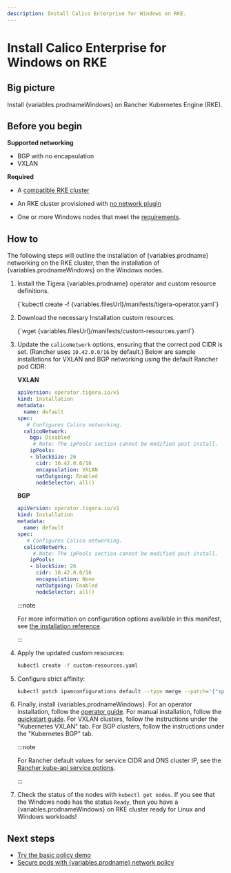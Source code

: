 ```yaml
---
description: Install Calico Enterprise for Windows on RKE.
---
```



# Install Calico Enterprise for Windows on RKE

## Big picture

Install {variables.prodnameWindows} on Rancher Kubernetes Engine (RKE).

## Before you begin

**Supported networking**

- BGP with no encapsulation
- VXLAN

**Required**

- A [compatible RKE cluster](../../compatibility.mdx#rke)

- An RKE cluster provisioned with [no network plugin](https://rancher.com/docs/rke/latest/en/config-options/add-ons/network-plugins#disabling-deployment-of-a-network-plug-in)

- One or more Windows nodes that meet the [requirements](requirements.mdx).

## How to

The following steps will outline the installation of {variables.prodname} networking on the RKE cluster, then the installation of {variables.prodnameWindows} on the Windows nodes.

1. Install the Tigera {variables.prodname} operator and custom resource definitions.

   <CodeBlock language='bash'>
   {`kubectl create -f {variables.filesUrl}/manifests/tigera-operator.yaml`}
   </CodeBlock>

1. Download the necessary Installation custom resources.

   <CodeBlock language='bash'>
   {`wget {variables.filesUrl}/manifests/custom-resources.yaml`}
   </CodeBlock>

1. Update the `calicoNetwork` options, ensuring that the correct pod CIDR is set. (Rancher uses `10.42.0.0/16` by default.)
   Below are sample installations for VXLAN and BGP networking using the default Rancher pod CIDR:

   **VXLAN**

   ```yaml
   apiVersion: operator.tigera.io/v1
   kind: Installation
   metadata:
     name: default
   spec:
      # Configures Calico networking.
     calicoNetwork:
       bgp: Disabled
        # Note: The ipPools section cannot be modified post-install.
       ipPools:
       - blockSize: 26
         cidr: 10.42.0.0/16
         encapsulation: VXLAN
         natOutgoing: Enabled
         nodeSelector: all()
   ```

   **BGP**

   ```yaml
   apiVersion: operator.tigera.io/v1
   kind: Installation
   metadata:
     name: default
   spec:
      # Configures Calico networking.
     calicoNetwork:
        # Note: The ipPools section cannot be modified post-install.
       ipPools:
       - blockSize: 26
         cidr: 10.42.0.0/16
         encapsulation: None
         natOutgoing: Enabled
         nodeSelector: all()
   ```

   :::note

   For more information on configuration options available in this manifest, see [the installation reference](../../../reference/installation/api.mdx).

   :::

1. Apply the updated custom resources:

   ```bash
   kubectl create -f custom-resources.yaml
   ```

1. Configure strict affinity:

   ```bash
   kubectl patch ipamconfigurations default --type merge --patch='{"spec": {"strictAffinity": true}}'
   ```

1. Finally, install {variables.prodnameWindows}. For an operator installation, follow the [operator guide](operator.mdx).
   For manual installation, follow the [quickstart guide](manual-install/quickstart.mdx#install-calico-for-windows-manually).
   For VXLAN clusters, follow the instructions under the "Kubernetes VXLAN" tab. For BGP clusters, follow the instructions under the "Kubernetes BGP" tab.

   :::note

   For Rancher default values for service CIDR and DNS cluster IP, see the [Rancher kube-api service options](https://rancher.com/docs/rke/latest/en/config-options/services/#kubernetes-api-server-options).

   :::

1. Check the status of the nodes with `kubectl get nodes`. If you see that the Windows node has the status `Ready`, then you have a {variables.prodnameWindows} on RKE cluster ready for Linux and Windows workloads!

## Next steps

- [Try the basic policy demo](demo.mdx)
- [Secure pods with {variables.prodname} network policy](../../../network-policy/beginners/calico-network-policy.mdx)
